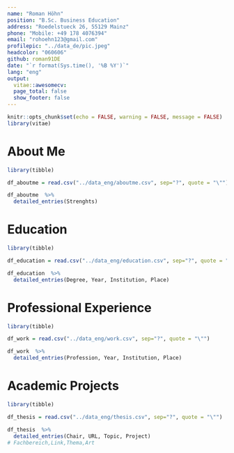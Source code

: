 ```yaml
---
name: "Roman Höhn"
position: "B.Sc. Business Education"
address: "Roedelstueck 26, 55129 Mainz"
phone: "Mobile: +49 178 4076394"
email: "rohoehn123@gmail.com"
profilepic: "../data_de/pic.jpeg"
headcolor: "060606"
github: roman91DE
date: "`r format(Sys.time(), '%B %Y')`"
lang: "eng"
output: 
  vitae::awesomecv:
  page_total: false
  show_footer: false
---
```


```r
knitr::opts_chunk$set(echo = FALSE, warning = FALSE, message = FALSE)
library(vitae)
```


# About Me

```r
library(tibble)

df_aboutme = read.csv("../data_eng/aboutme.csv", sep="?", quote = "\"")

df_aboutme  %>%
  detailed_entries(Strenghts)
```

# Education

```r
library(tibble)

df_education = read.csv("../data_eng/education.csv", sep="?", quote = "\"")

df_education  %>%
  detailed_entries(Degree, Year, Institution, Place)
```

# Professional Experience 

```r
library(tibble)

df_work = read.csv("../data_eng/work.csv", sep="?", quote = "\"")

df_work  %>%
  detailed_entries(Profession, Year, Institution, Place)
```

# Academic Projects

```r
library(tibble)

df_thesis = read.csv("../data_eng/thesis.csv", sep="?", quote = "\"")

df_thesis  %>%
  detailed_entries(Chair, URL, Topic, Project)
# Fachbereich,Link,Thema,Art
```


